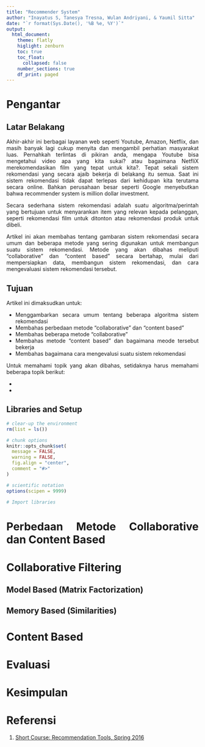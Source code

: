 ```yaml
---
title: "Recommender System"
author: "Inayatus S, Tanesya Tresna, Wulan Andriyani, & Yaumil Sitta"
date: "`r format(Sys.Date(), '%B %e, %Y')`"
output: 
  html_document:
    theme: flatly
    higlight: zenburn
    toc: true
    toc_float:
      collapsed: false
    number_sections: true
    df_print: paged
---
```


<style>
body { 
text-align: justify}
</style>

# Pengantar {.tabset}

## Latar Belakang

Akhir-akhir ini berbagai layanan web seperti Youtube, Amazon, Netflix, dan masih banyak lagi cukup menyita dan mengambil perhatian masyarakat luas. Pernahkah terlintas di pikiran anda, mengapa Youtube bisa mengetahui video apa yang kita sukai? atau bagaimana NetfliX merekomendasikan film yang tepat untuk kita?. Tepat sekali sistem rekomendasi yang secara ajaib bekerja di belakang itu semua. Saat ini sistem rekomendasi tidak dapat terlepas dari kehidupan kita terutama secara online. Bahkan perusahaan besar seperti Google menyebutkan bahwa recommender system is million dollar investment.

Secara sederhana sistem rekomendasi adalah suatu algoritma/perintah yang bertujuan untuk menyarankan item yang relevan kepada pelanggan, seperti rekomendasi film untuk ditonton atau rekomendasi produk untuk dibeli.

Artikel ini akan membahas tentang gambaran sistem rekomendasi secara umum dan beberapa metode yang sering digunakan untuk membangun suatu sistem rekomendasi. Metode yang akan dibahas meliputi "collaborative" dan "content based" secara bertahap, mulai dari mempersiapkan data, membangun sistem rekomendasi, dan cara mengevaluasi sistem rekomendasi tersebut.

## Tujuan

Artikel ini dimaksudkan untuk:

- Menggambarkan secara umum tentang beberapa algoritma sistem rekomendasi
- Membahas perbedaan metode "collaborative" dan "content based"
- Membahas beberapa metode "collaborative" 
- Membahas metode "content based" dan bagaimana meode tersebut bekerja
- Membahas bagaimana cara mengevalusi suatu sistem rekomendasi 

Untuk memahami topik yang akan dibahas, setidaknya harus memahami beberapa topik berikut:

- 
- 

## Libraries and Setup

```r
# clear-up the environment
rm(list = ls())

# chunk options
knitr::opts_chunk$set(
  message = FALSE,
  warning = FALSE,
  fig.align = "center",
  comment = "#>"
)

# scientific notation
options(scipen = 9999)
```

```r
# Import libraries

```

# Perbedaan Metode Collaborative dan Content Based

# Collaborative Filtering

## Model Based (Matrix Factorization)

## Memory Based (Similarities)

# Content Based

# Evaluasi

# Kesimpulan

# Referensi

1. [Short Course: Recommendation Tools, Spring 2016](https://michael.hahsler.net/other_courses/ICMA_Recommendation_Tools/) 





